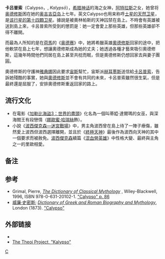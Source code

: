 {{expand|time=2008-02-20T08:39:24+00:00}}
{{Infobox deity
| type             = Greek
| name             = 卡吕普索
| image            = Calypso receiving Telemachus and Mentor in the Grotto detail.jpg
| image_size       = 
| alt              = 
| caption          = [[威廉·汉密尔顿_(画家)|威廉·汉密尔顿]]所画的卡吕普索
| god_of           = 
| abode            = [[奥吉吉亞岛|奥吉吉亞岛]]
| symbol           = 海豚
| consort          = 
| parents          = [[阿特拉斯|阿特拉斯]]
| siblings         = 
| children         = By some accounts [[Latinus|Latinus]], by others [[Nausithous|Nausithous]] and [[Nausinous|Nausinous]]
| mount            = 
| Roman_equivalent = 
}}

'''卡吕普索'''（Calypso，{{lang-el|[[wikt:Καλυψώ|Καλυψώ]]}}, ''Kalypsō''），[[希腊神话|希腊神话]]的海之女神，[[阿特拉斯|阿特拉斯]]之女，她曾将[[奥德修斯|奥德修斯]]困在她的[[奥吉吉亞岛|奥吉吉亞岛]]上七年。英文Calypso也用来称呼[[土星的天然卫星|土星的天然卫星]]，是[[土卫十四|该行星的第十四顆卫星]]。據說是被奧林帕斯的天神囚禁在島上。不時會有英雄被送到島上來，卡呂普索所受到的懲罰是：她一定會愛上那些英雄，但那些英雄卻不得不離開。

而最為人所知的是在[[荷馬|荷馬]]的《[[奥德赛|奥德赛]]》中，她將希臘英雄[[奧德修斯|奧德修斯]]回家的途中，把他軟禁在島上七年，想讓奧德修斯成為她的丈夫；她透過各種才藝來吸引奧德修斯，這幾年時間他們同居在島上甚至共枕而眠，但是奧德修斯仍想回家去與妻子團圓。

奧德修斯的守護神[[雅典娜|雅典娜]]因此要求[[宙斯|宙斯]]幫忙，宙斯派[[赫耳墨斯|赫耳墨斯]]送信給[[卡呂普索|卡呂普索]]，告訴她殘酷的事實，她與[[奧德修斯|奧德修斯]]並不會有共同的未來，卡呂普索雖然很生氣，但是最終還是屈服了，安排奧德修斯重返回家的路上。

==流行文化==
*在電影《[[加勒比海盜3：世界的盡頭|加勒比海盜3：世界的盡頭]]》化名為一個叫蒂婭·達爾瑪的女巫，與深海閻王有段戀情（[[娜歐蜜·哈瑞絲|娜歐蜜·哈瑞絲]]飾）。
*小說《[[波西傑克森—迷宮戰場|波西傑克森—迷宮戰場]]》中，男主角波西曾在島上待了一陣子療傷，雖然愛上波西但波西選擇離開，並且於《[[終極天神|終極天神]]》最後作為波西向天神的其中一個要求而被赦免。[[波西傑克森|波西傑克森]]續篇《[[混血營英雄|混血營英雄]]》中性格大變、最終與主角之一的里歐相愛。

==备注==
{{reflist|2}}

==参考==
* Grimal, Pierre, [http://books.google.com/books?id=iOx6de8LUNAC&printsec=frontcover&source=gbs_ge_summary_r&cad=0#v=onepage&q&f=false ''The Dictionary of Classical Mythology''] {{Wayback|url=http://books.google.com/books?id=iOx6de8LUNAC&printsec=frontcover&source=gbs_ge_summary_r&cad=0#v=onepage&q&f=false |date=20201129121422 }}, Wiley-Blackwell, 1996, ISBN 978-0-631-20102-1. [http://books.google.com/books?id=iOx6de8LUNAC&printsec=frontcover&source=gbs_ge_summary_r&cad=0#v=onepage&q=Calypso&f=false "Calypso" p. 86] {{Wayback|url=http://books.google.com/books?id=iOx6de8LUNAC&printsec=frontcover&source=gbs_ge_summary_r&cad=0#v=onepage&q=Calypso&f=false |date=20201129121422 }}
* [[威廉·史密斯_(辞书编纂家)|威廉·史密斯]]; ''[[Dictionary_of_Greek_and_Roman_Biography_and_Mythology|Dictionary of Greek and Roman Biography and Mythology]]'', London (1873). [http://www.perseus.tufts.edu/hopper/text?doc=Perseus%3Atext%3A1999.04.0104%3Aalphabetic+letter%3DC%3Aentry+group%3D8%3Aentry%3Dcalypso-bio-1 "Calypso" ] {{Wayback|url=http://www.perseus.tufts.edu/hopper/text?doc=Perseus%3Atext%3A1999.04.0104%3Aalphabetic+letter%3DC%3Aentry+group%3D8%3Aentry%3Dcalypso-bio-1 |date=20210225012457 }}

==外部链接==
*{{Cite EB1911|wstitle=Calypso}}
*[http://www.theoi.com/Nymphe/NympheKalypso.html The Theoi Project, "Kalypso"] {{Wayback|url=http://www.theoi.com/Nymphe/NympheKalypso.html |date=20201125132115 }}

{{Authority control}}
{{Characters in the Odyssey}}

[[Category:希臘女神|C]]